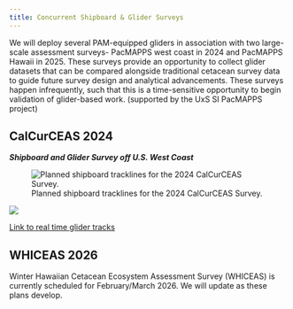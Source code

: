 ```yaml
---
title: Concurrent Shipboard & Glider Surveys
---
```


We will deploy several PAM-equipped gliders in association with two large-scale assessment surveys- PacMAPPS west coast in 2024 and PacMAPPS Hawaii in 2025. These surveys provide an opportunity to collect glider datasets that can be compared alongside traditional cetacean survey data to guide future survey design and analytical advancements. These surveys happen infrequently, such that this is a time-sensitive opportunity to begin validation of glider-based work. (supported by the UxS SI PacMAPPS project)

## CalCurCEAS 2024

***Shipboard and Glider Survey off U.S. West Coast***

![Planned shipboard tracklines for the 2024 CalCurCEAS Survey.](figs/Tracklines_calcurceas.png){fig-align="left"}

![](figs/calCurCEAS_plannedGliderTracks.png){target="_blank"}

[Link to real time glider tracks](https://noaaosu.seaglider.pub/map/679?mission=CalCurCEAS_Aug2024){target="_blank"}


## WHICEAS 2026
Winter Hawaiian Cetacean Ecosystem Assessment Survey (WHICEAS) is currently scheduled for February/March 2026. We will update as these plans develop.
